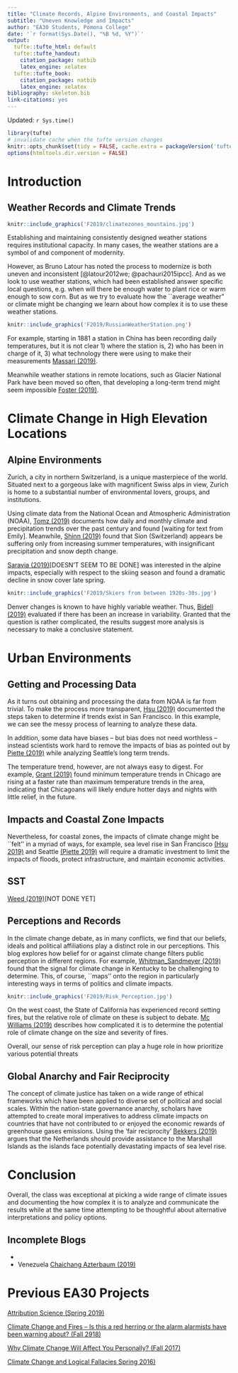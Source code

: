```yaml
---
title: "Climate Records, Alpine Environments, and Coastal Impacts"
subtitle: "Uneven Knowledge and Impacts"
author: "EA30 Students, Pomona College"
date: '`r format(Sys.Date(), "%B %d, %Y")`'
output:
  tufte::tufte_html: default
  tufte::tufte_handout:
    citation_package: natbib
    latex_engine: xelatex
  tufte::tufte_book:
    citation_package: natbib
    latex_engine: xelatex
bibliography: skeleton.bib
link-citations: yes
---
```

Updated: `r Sys.time()`

```r
library(tufte)
# invalidate cache when the tufte version changes
knitr::opts_chunk$set(tidy = FALSE, cache.extra = packageVersion('tufte'))
options(htmltools.dir.version = FALSE)
```
# Introduction

## Weather Records and Climate Trends

```r
knitr::include_graphics('F2019/climatezones_mountains.jpg')
```

Establishing and maintaining consistently designed weather stations requires institutional capacity. In many cases, the weather stations are a symbol of and component of modernity. 

However, as Bruno Latour has noted the process to modernize is both uneven and inconsistent [@latour2012we; @pachauri2015ipcc]. And as we look to use weather stations, which had been established answer specific local questions, e.g. when will there be enough water to plant rice or warm enough to sow corn. But as we try to evaluate how the ``average weather" or climate might be changing we learn about how complex it is to use these weather stations. 

```r
knitr::include_graphics('F2019/RussianWeatherStation.png')
```
For example, starting in 1881 a station in China has been recording daily temperatures, but it is not clear 1) where the station is, 2) who has been in charge of it, 3) what technology there were using to make their measurements [Massari (2019)](F2019/Massari/Massari0.html).

Meanwhile weather stations in remote locations, such as Glacier National Park have been moved so often, that developing a long-term trend might seem impossible [Foster (2019)](F2019/Foster/Foster2.html).

# Climate Change in High Elevation Locations

## Alpine Environments

Zurich, a city in northern Switzerland, is a unique masterpiece of the world. Situated next to a gorgeous lake with magnificent Swiss alps in view, Zurich is home to a substantial number of environmental lovers, groups, and institutions. 

Using climate data from the National Ocean and Atmospheric Administration (NOAA), [Tomz (2019)](F2019/Tomz/Tomz1.html) documents how daily and monthly climate and precipitation trends over the past century and found [waiting for text from Emily]. Meanwhile, [Shinn (2019)](F2019/Shinn/Shinn2.html) found that Sion (Switzerland) appears be suffering only from increasing summer temperatures, with insignificant precipitation and snow depth change. 

[Saravia (2019)](F2019/Saravia/Saravia0.html)[DOESN'T SEEM TO BE DONE] was interested in the alpine impacts, especially with respect to the skiing season and found a dramatic decline in snow cover late spring. 

```r
knitr::include_graphics('F2019/Skiers from between 1920s-30s.jpg')
```




Denver changes is known to have highly variable weather. Thus, [Bidell (2019)](F2019/Bidell/Bidell1.html) evaluated if there has been an increase in variability. Granted that the question is rather complicated, the results suggest more analysis is necessary to make a conclusive statement. 

# Urban Environments

## Getting and Processing Data

As it turns out obtaining and processing the data from NOAA is far from trivial. To make the process more transparent, [Hsu (2019)](F2019/Hsu/Hsu1.html) documented the steps taken to determine if trends exist in San Francisco. In this example, we can see the messy process of learning to analyze these data.

In addition, some data have biases -- but bias does not need worthless -- instead scientists work hard to remove the impacts of bias as pointed out by [Piette (2019)](F2019/Piette/Piette2.html) while analyzing Seattle's long term trends.

The temperature trend, however, are not always easy to digest. For example, [Grant (2019)](F2019/Grant/Grant1.html) found minimum temperature trends in Chicago are rising at a faster rate than maximum temperature trends in the area, indicating that Chicagoans will likely endure hotter days and nights with little relief, in the future.

## Impacts and Coastal Zone Impacts

Nevertheless, for coastal zones, the impacts of climate change might be ``felt'' in a myriad of ways, for example, sea level rise in San Francisco [(Hsu 2019)](F2019/Hsu/Hsu1.html) and Seattle [(Piette 2019)](F2019/Piette/Piette2.html) will require a dramatic investment to limit the impacts of floods, protect infrastructure, and maintain economic activities.

## SST

[Weed (2019)](F2019/Weed/Weed0.html)[NOT DONE YET]



## Perceptions and Records

In the climate change debate, as in many conflicts, we find that our beliefs, ideals and political affiliations play a distinct role in our perceptions. This blog explores how belief for or against climate change filters public perception in different regions. For example, [Whitman_Sandmeyer (2019)](F2019/Whitman_Sandmeyer/Whitman_Sandmeyer2.html) found that the signal for climate change in Kentucky to be challenging to determine. This, of course, ``maps'' onto the region in particularly interesting ways in terms of politics and climate impacts.  

```r
knitr::include_graphics('F2019/Risk_Perception.jpg')
```

On the west coast, the State of California has experienced record setting fires, but the relative role of climate on these is subject to debate. [Mc Williams (2019)](F2019/McWilliams/McWilliams0.html) describes how complicated it is to determine the potential role of climate change on the size and severity of fires. 

Overall, our sense of risk perception can play a huge role in how prioritize various potential threats 

## Global Anarchy and Fair Reciprocity

The concept of climate justice has taken on a wide range of ethical frameworks which have been applied to diverse set of political and social scales. Within the nation-state governance anarchy, scholars have attempted to create moral imperatives to address climate impacts on countries that have not contributed to or enjoyed the economic rewards of greenhouse gases emissions. Using the 'fair reciprocity'  [Bekkers (2019)](F2019/Bekkers/Bekkers2.html) argues that the Netherlands should provide assistance to the Marshall Islands as the islands face potentially devastating impacts of sea level rise. 

# Conclusion

Overall, the class was exceptional at picking a wide range of climate issues and documenting the how complex it is to analyze and communicate the results while at the same time attempting to be thoughtful about alternative interpretations and policy options. 


## Incomplete Blogs

- 

- Venezuela [Chaichang Azterbaum (2019)](F2019/Chaichang_Azterbaum/Chaichang_Azterbaum.html)



# Previous EA30 Projects

[Attribution Science (Spring 2019)](S2019/index_2019S.html)

[Climate Change and Fires -- Is this a red herring or the alarm alarmists have been warning about? (Fall 2918)](F2018/index_2018F.html)

[Why Climate Change Will Affect You Personally? (Fall 2017)](F2017/index_2017F.html)

[Climate Change and Logical Fallacies Spring 2016)](S2017/index_2017S.html)
